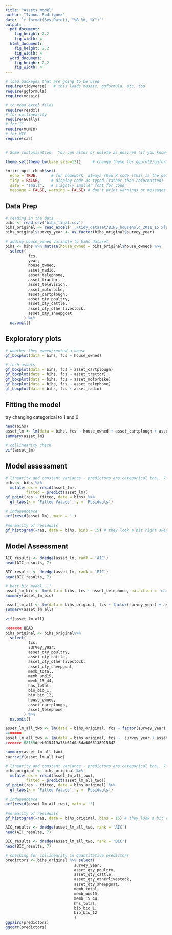 ```yaml
---
title: "Assets model"
author: "Ivanna Rodriguez"
date: '`r format(Sys.Date(), "%B %d, %Y")`'
output: 
  pdf_document:
    fig_height: 2.2
    fig_width: 4
  html_document:
    fig_height: 2.2
    fig_width: 4
  word_document:
    fig_height: 2.2
    fig_width: 4
---
```


```r
# load packages that are going to be used
require(tidyverse)   # this loads mosaic, ggformula, etc. too
require(ggformula)
require(mosaic)

# to read excel files
require(readxl)
# for collinearity
require(GGally)
# for IC
require(MuMIn)
# for VIF
require(car)


# Some customization.  You can alter or delete as desired (if you know what you are doing).

theme_set(theme_bw(base_size=12))     # change theme for ggplot2/ggformula

knitr::opts_chunk$set(
  echo = TRUE,      # for homework, always show R code (this is the default)
  tidy = FALSE,     # display code as typed (rather than reformatted)
  size = "small",   # slightly smaller font for code
  message = FALSE, warning = FALSE) # don't print warnings or messages in compiled document. So you MUST check them in RStudio!
```

## Data Prep

```r
# reading in the data
bihs <- read.csv('bihs_final.csv')
bihs_original <- read_excel('../tidy_dataset/BIHS_household_2011_15.xlsx')
bihs_original$survey_year <- as.factor(bihs_original$survey_year)
```

```r
# adding house_owned variable to bihs dataset
bihs <- bihs %>% mutate(house_owned = bihs_original$house_owned) %>% 
  select(
          fcs,
          year,
          house_owned,      
          asset_radio,
          asset_telephone,
          asset_tractor,
          asset_television,
          asset_motorbike,
          asset_cartplough,
          asset_qty_poultry,
          asset_qty_cattle,
          asset_qty_otherlivestock,
          asset_qty_sheepgoat
        ) %>%
  na.omit()
```

## Exploratory plots

```r
# whether they owned/rented a house
gf_boxplot(data = bihs, fcs ~ house_owned)

# tech assets
gf_boxplot(data = bihs, fcs ~ asset_cartplough)
gf_boxplot(data = bihs, fcs ~ asset_tractor)
gf_boxplot(data = bihs, fcs ~ asset_motorbike)
gf_boxplot(data = bihs, fcs ~ asset_telephone)
gf_boxplot(data = bihs, fcs ~ asset_radio)
```

## Fitting the model

try changing categorical to 1 and 0

```r
head(bihs)
asset_lm <- lm(data = bihs, fcs ~ house_owned + asset_cartplough + asset_tractor + asset_motorbike + asset_telephone + asset_radio, na.action = 'na.fail')
summary(asset_lm)

# collinearity check
vif(asset_lm)
```

## Model assessment 

```r
# linearity and constant variance - predictors are categorical tho...?
bihs <- bihs %>%
  mutate(res = resid(asset_lm),
         fitted = predict(asset_lm))
gf_point(res ~ fitted, data = bihs) %>%
  gf_labs(x = 'Fitted Values', y = 'Residuals')
```

```r
# independence
acf(resid(asset_lm), main = '')

#normality of residuals
gf_histogram(~res, data = bihs, bins = 15) # they look a bit right skewed...
```

## Model Assessment

```r
AIC_results <- dredge(asset_lm, rank = 'AIC')
head(AIC_results, 7)

BIC_results <- dredge(asset_lm, rank = 'BIC')
head(BIC_results, 7)
```

```r
# best bic model...?
asset_lm_bic <- lm(data = bihs, fcs ~ asset_telephone, na.action = 'na.fail')
summary(asset_lm_bic)
```

```r
asset_lm_all <- lm(data = bihs_original, fcs ~ factor(survey_year) + asset_qty_poultry + asset_qty_cattle + asset_qty_otherlivestock + asset_qty_sheepgoat + memb_total + memb_und15 + memb_15_44 + hhs_total + bio_bio_1 + bio_bio_12)
summary(asset_lm_all)
```

```r
vif(asset_lm_all)
```


```r
<<<<<<< HEAD
bihs_original <- bihs_original%>% 
  select(
          fcs,
          survey_year,
          asset_qty_poultry,
          asset_qty_cattle,
          asset_qty_otherlivestock,
          asset_qty_sheepgoat,
          memb_total,
          memb_und15,
          memb_15_44,
          hhs_total,
          bio_bio_1,
          bio_bio_12,
          house_owned,
          asset_cartplough, 
          asset_telephone
        ) %>%
  na.omit()
```




```r
asset_lm_all_two <- lm(data = bihs_original, fcs ~ factor(survey_year) + asset_qty_poultry + asset_qty_cattle + asset_qty_otherlivestock + asset_qty_sheepgoat + memb_total + memb_und15 + memb_15_44 + hhs_total + bio_bio_1 + bio_bio_12 + house_owned + asset_cartplough + asset_telephone, na.action = 'na.fail')
=======
asset_lm_all_two <- lm(data = bihs_original, fcs ~  survey_year + asset_qty_poultry + asset_qty_cattle + asset_qty_otherlivestock + asset_qty_sheepgoat + memb_total + memb_und15 + memb_15_44 + hhs_total + bio_bio_1 + bio_bio_12 + house_owned + asset_cartplough + asset_telephone)
>>>>>>> 68159deeb015419a78b61d0a8da6066138915842

summary(asset_lm_all_two)
car::vif(asset_lm_all_two)
```

```r
# linearity and constant variance - predictors are categorical tho...?
bihs_original <- bihs_original %>%
  mutate(res = resid(asset_lm_all_two),
         fitted = predict(asset_lm_all_two))
gf_point(res ~ fitted, data = bihs_original) %>%
  gf_labs(x = 'Fitted Values', y = 'Residuals')
```
```r
# independence
acf(resid(asset_lm_all_two), main = '')

#normality of residuals
gf_histogram(~res, data = bihs_original, bins = 15) # they look a bit right skewed...
```
```r
AIC_results <- dredge(asset_lm_all_two, rank = 'AIC')
head(AIC_results, 7)

BIC_results <- dredge(asset_lm_all_two, rank = 'BIC')
head(BIC_results, 7)
```


```r
# checking for collinearity in quantitative predictors
predictors <- bihs_original %>% select(
                              survey_year,
                              asset_qty_poultry,
                              asset_qty_cattle,
                              asset_qty_otherlivestock,
                              asset_qty_sheepgoat,
                              memb_total,
                              memb_und15,
                              memb_15_44,
                              hhs_total,
                              bio_bio_1,
                              bio_bio_12
                              )
ggpairs(predictors)
ggcorr(predictors)
```